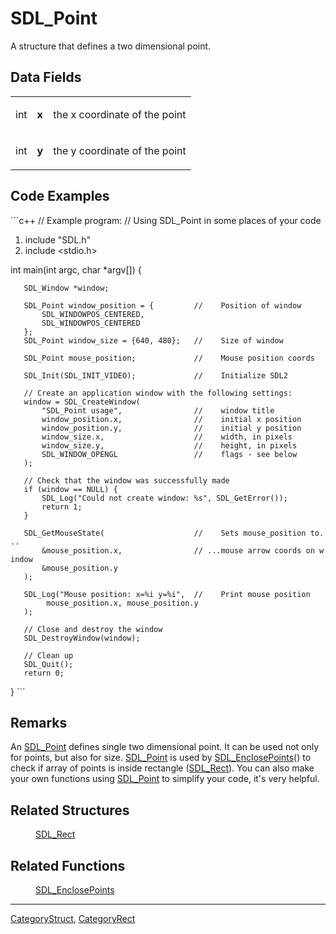 
= SDL_Point =
A structure that defines a two dimensional point.


== Data Fields ==
{|
|int
|'''x'''
|the x coordinate of the point
|-
|int
|'''y'''
|the y coordinate of the point
|}

== Code Examples ==
```c++
// Example program:
// Using SDL_Point in some places of your code

#include "SDL.h"
#include <stdio.h>

int main(int argc, char *argv[]) {

    SDL_Window *window;

    SDL_Point window_position = {         //    Position of window
        SDL_WINDOWPOS_CENTERED,
        SDL_WINDOWPOS_CENTERED
    };
    SDL_Point window_size = {640, 480};   //    Size of window

    SDL_Point mouse_position;             //    Mouse position coords

    SDL_Init(SDL_INIT_VIDEO);             //    Initialize SDL2

    // Create an application window with the following settings:
    window = SDL_CreateWindow( 
        "SDL_Point usage",                //    window title
        window_position.x,                //    initial x position
        window_position.y,                //    initial y position
        window_size.x,                    //    width, in pixels
        window_size.y,                    //    height, in pixels
        SDL_WINDOW_OPENGL                 //    flags - see below
    );

    // Check that the window was successfully made
    if (window == NULL) {
        SDL_Log("Could not create window: %s", SDL_GetError());
        return 1;
    }

    SDL_GetMouseState(                    //    Sets mouse_position to...
        &mouse_position.x,                // ...mouse arrow coords on window
        &mouse_position.y
    );

    SDL_Log("Mouse position: x=%i y=%i",  //    Print mouse position
         mouse_position.x, mouse_position.y
    );

    // Close and destroy the window
    SDL_DestroyWindow(window); 

    // Clean up
    SDL_Quit();
    return 0; 
}
```

== Remarks ==
An [[SDL_Point]] defines single two dimensional point. It can be used not only for points, but also for size.
[[SDL_Point]] is used by [[SDL_EnclosePoints]]() to check if array of points is inside rectangle ([[SDL_Rect]]).
You can also make your own functions using [[SDL_Point]] to simplify your code, it's very helpful.

== Related Structures ==
:[[SDL_Rect]]

== Related Functions ==
:[[SDL_EnclosePoints]]

----
[[CategoryStruct]], [[CategoryRect]]
